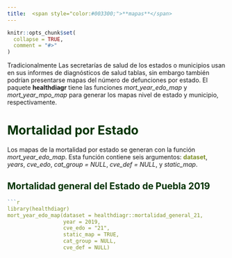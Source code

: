```yaml
---
title:  <span style="color:#003300;">**mapas**</span>
---
```


```r
knitr::opts_chunk$set(
  collapse = TRUE,
  comment = "#>"
)
```


Tradicionalmente Las secretarías de salud de los estados o municipios usan en sus informes de diagnósticos de salud tablas, sin embargo también podrían presentarse mapas del número de defunciones por estado. El paquete **healthdiagr** tiene las funciones *mort_year_edo_map* y *mort_year_mpo_map* para generar los mapas nivel de estado y municipio, respectivamente.


# **<span style="color:#003300;">Mortalidad por Estado</span>**

Los mapas de la mortalidad por estado se generan con la función *mort_year_edo_map*. Esta función contiene seis argumentos: 
**<span style="color:#7d9029">dataset</span>**, *years*, *cve_edo*, *cat_group = NULL*, *cve_def = NULL*, y *static_map*.

## **<span style="color:#003300;">Mortalidad general del Estado de Puebla 2019</span>**

```r
```r
library(healthdiagr)
mort_year_edo_map(dataset = healthdiagr::mortalidad_general_21,
                  year = 2019,
                  cve_edo = "21",
                  static_map = TRUE,
                  cat_group = NULL,
                  cve_def = NULL)
```




